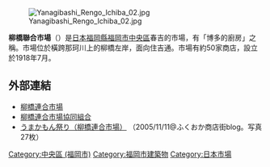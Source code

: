 [[File:Yanagibashi_Rengo_Ichiba_02.jpg|thumb]]

'''柳橋聯合市場'''（{{lang-ja|柳橋連合市場，やなぎばしれんごういちば}}）是[[日本|日本]][[福岡縣|福岡縣]][[福岡市|福岡市]][[中央區_(福岡市)|中央區]]春吉的市場，有「博多的廚房」之稱。市場位於橫跨那珂川上的柳橋左岸，面向住吉通。市場有約50家商店，設立於1918年7月。
==外部連結==
*[https://yanagibashi-rengo.net 柳橋連合市場] {{Wayback|url=https://yanagibashi-rengo.net/ |date=20210117205547 }}
*[http://www.fukunet.or.jp/member/yanagibashi/index.html 柳橋連合市場協同組合] {{Wayback|url=http://www.fukunet.or.jp/member/yanagibashi/index.html |date=20121214103607 }}
*[http://www.fukuoka-shotengai.com/04events/04event_info/000760.html うまかもん祭り（柳橋連合市場）] {{Wayback|url=http://www.fukuoka-shotengai.com/04events/04event_info/000760.html |date=20071228113612 }}（2005/11/11@ふくおか商店街blog。写真27枚）

{{commons category|Yanagibashi Rengo Ichiba}}

[[Category:中央區_(福岡市)|Category:中央區 (福岡市)]]
[[Category:福岡市建築物|Category:福岡市建築物]]
[[Category:日本市場|Category:日本市場]]